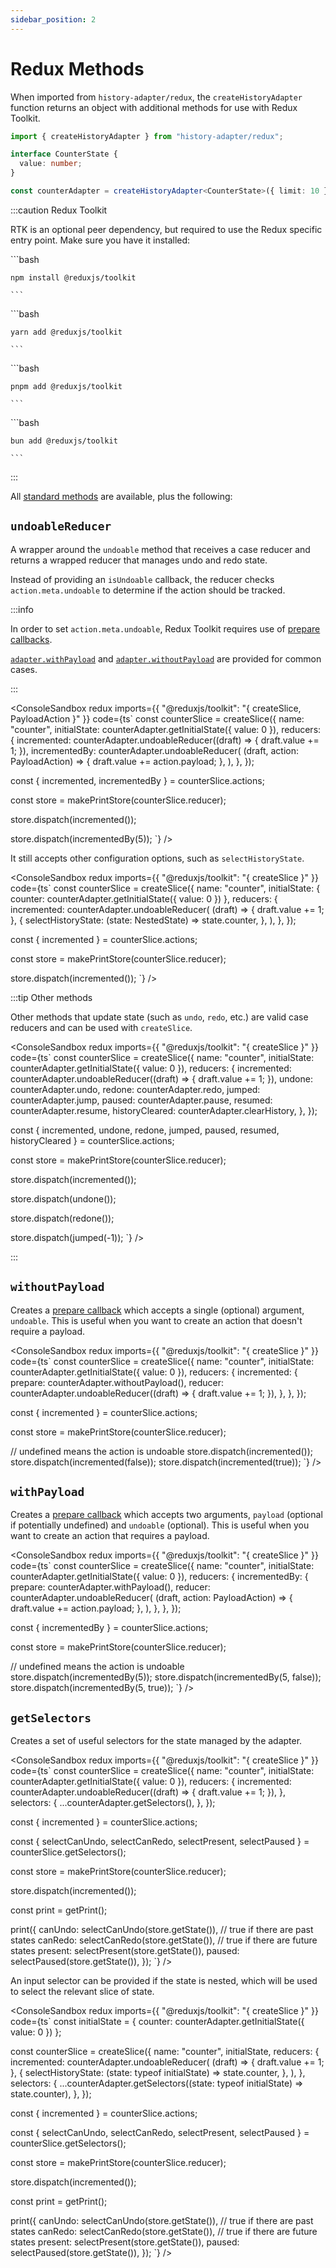 ```yaml
---
sidebar_position: 2
---
```



# Redux Methods

When imported from `history-adapter/redux`, the `createHistoryAdapter` function returns an object with additional methods for use with Redux Toolkit.

```ts
import { createHistoryAdapter } from "history-adapter/redux";

interface CounterState {
  value: number;
}

const counterAdapter = createHistoryAdapter<CounterState>({ limit: 10 });
```

:::caution Redux Toolkit

RTK is an optional peer dependency, but required to use the Redux specific entry point. Make sure you have it installed:


<Tabs groupId="package-manager">
  <TabItem value="npm" default>
    ```bash
    
    npm install @reduxjs/toolkit

    ```

  </TabItem>
  <TabItem value="yarn">
    ```bash

    yarn add @reduxjs/toolkit

    ```

  </TabItem>
  <TabItem value="pnpm">
    ```bash

    pnpm add @reduxjs/toolkit

    ```

  </TabItem>
  <TabItem value="bun">
    ```bash

    bun add @reduxjs/toolkit

    ```

  </TabItem>
</Tabs>

:::

All [standard methods](/api/standard) are available, plus the following:

## `undoableReducer`

A wrapper around the `undoable` method that receives a case reducer and returns a wrapped reducer that manages undo and redo state.

Instead of providing an `isUndoable` callback, the reducer checks `action.meta.undoable` to determine if the action should be tracked.

:::info

In order to set `action.meta.undoable`, Redux Toolkit requires use of [prepare callbacks](https://redux-toolkit.js.org/api/createSlice#customizing-generated-action-creators).

[`adapter.withPayload`](#withpayload) and [`adapter.withoutPayload`](#withoutpayload) are provided for common cases.

:::

<ConsoleSandbox
  redux
  imports={{ "@reduxjs/toolkit": "{ createSlice, PayloadAction }" }}
  code={ts`
const counterSlice = createSlice({
  name: "counter",
  initialState: counterAdapter.getInitialState({ value: 0 }),
  reducers: {
    incremented: counterAdapter.undoableReducer((draft) => {
      draft.value += 1;
    }),
    incrementedBy: counterAdapter.undoableReducer(
      (draft, action: PayloadAction<number>) => {
        draft.value += action.payload;
      },
    ),
  },
});

const { incremented, incrementedBy } = counterSlice.actions;

const store = makePrintStore(counterSlice.reducer);

store.dispatch(incremented());

store.dispatch(incrementedBy(5));
`}
/>

It still accepts other configuration options, such as `selectHistoryState`.

<ConsoleSandbox
  redux
  imports={{ "@reduxjs/toolkit": "{ createSlice }" }}
  code={ts`
const counterSlice = createSlice({
  name: "counter",
  initialState: { counter: counterAdapter.getInitialState({ value: 0 }) },
  reducers: {
    incremented: counterAdapter.undoableReducer(
      (draft) => {
        draft.value += 1;
      },
      {
        selectHistoryState: (state: NestedState) => state.counter,
      },
    ),
  },
});

const { incremented } = counterSlice.actions;

const store = makePrintStore(counterSlice.reducer);

store.dispatch(incremented());
`} />

:::tip Other methods

Other methods that update state (such as `undo`, `redo`, etc.) are valid case reducers and can be used with `createSlice`.

<ConsoleSandbox
  redux
  imports={{ "@reduxjs/toolkit": "{ createSlice }" }}
  code={ts`
const counterSlice = createSlice({
  name: "counter",
  initialState: counterAdapter.getInitialState({ value: 0 }),
  reducers: {
    incremented: counterAdapter.undoableReducer((draft) => {
      draft.value += 1;
    }),
    undone: counterAdapter.undo,
    redone: counterAdapter.redo,
    jumped: counterAdapter.jump,
    paused: counterAdapter.pause,
    resumed: counterAdapter.resume,
    historyCleared: counterAdapter.clearHistory,
  },
});

const { incremented, undone, redone, jumped, paused, resumed, historyCleared } = counterSlice.actions;

const store = makePrintStore(counterSlice.reducer);

store.dispatch(incremented());

store.dispatch(undone());

store.dispatch(redone());

store.dispatch(jumped(-1));
`} />

:::

## `withoutPayload`

Creates a [prepare callback](https://redux-toolkit.js.org/api/createSlice#customizing-generated-action-creators) which accepts a single (optional) argument, `undoable`. This is useful when you want to create an action that doesn't require a payload.

<ConsoleSandbox
  redux
  imports={{ "@reduxjs/toolkit": "{ createSlice }" }}
  code={ts`
const counterSlice = createSlice({
  name: "counter",
  initialState: counterAdapter.getInitialState({ value: 0 }),
  reducers: {
    incremented: {
      prepare: counterAdapter.withoutPayload(),
      reducer: counterAdapter.undoableReducer((draft) => {
        draft.value += 1;
      }),
    },
  },
});

const { incremented } = counterSlice.actions;

const store = makePrintStore(counterSlice.reducer);

// undefined means the action is undoable
store.dispatch(incremented());
store.dispatch(incremented(false));
store.dispatch(incremented(true));
`} />

## `withPayload`

Creates a [prepare callback](https://redux-toolkit.js.org/api/createSlice#customizing-generated-action-creators) which accepts two arguments, `payload` (optional if potentially undefined) and `undoable` (optional). This is useful when you want to create an action that requires a payload.

<ConsoleSandbox
  redux
  imports={{ "@reduxjs/toolkit": "{ createSlice }" }}
  code={ts`
const counterSlice = createSlice({
  name: "counter",
  initialState: counterAdapter.getInitialState({ value: 0 }),
  reducers: {
    incrementedBy: {
      prepare: counterAdapter.withPayload<number>(),
      reducer: counterAdapter.undoableReducer(
        (draft, action: PayloadAction<number>) => {
          draft.value += action.payload;
        },
      ),
    },
  },
});

const { incrementedBy } = counterSlice.actions;

const store = makePrintStore(counterSlice.reducer);

// undefined means the action is undoable
store.dispatch(incrementedBy(5));
store.dispatch(incrementedBy(5, false));
store.dispatch(incrementedBy(5, true));
`} />

## `getSelectors`

Creates a set of useful selectors for the state managed by the adapter.

<ConsoleSandbox
  redux
  imports={{ "@reduxjs/toolkit": "{ createSlice }" }}
  code={ts`
const counterSlice = createSlice({
  name: "counter",
  initialState: counterAdapter.getInitialState({ value: 0 }),
  reducers: {
    incremented: counterAdapter.undoableReducer((draft) => {
      draft.value += 1;
    }),
  },
  selectors: {
    ...counterAdapter.getSelectors(),
  },
});

const { incremented } = counterSlice.actions;

const { selectCanUndo, selectCanRedo, selectPresent, selectPaused } =
  counterSlice.getSelectors();

const store = makePrintStore(counterSlice.reducer);

store.dispatch(incremented());

const print = getPrint();

print({
  canUndo: selectCanUndo(store.getState()), // true if there are past states
  canRedo: selectCanRedo(store.getState()), // true if there are future states
  present: selectPresent(store.getState()),
  paused: selectPaused(store.getState()),
});
`} />

An input selector can be provided if the state is nested, which will be used to select the relevant slice of state.

<ConsoleSandbox
  redux
  imports={{ "@reduxjs/toolkit": "{ createSlice }" }}
  code={ts`
const initialState = { counter: counterAdapter.getInitialState({ value: 0 }) };

const counterSlice = createSlice({
  name: "counter",
  initialState,
  reducers: {
    incremented: counterAdapter.undoableReducer(
      (draft) => {
        draft.value += 1;
      },
      {
        selectHistoryState: (state: typeof initialState) => state.counter,
      },
    ),
  },
  selectors: {
    ...counterAdapter.getSelectors((state: typeof initialState) => state.counter),
  },
});

const { incremented } = counterSlice.actions;

const { selectCanUndo, selectCanRedo, selectPresent, selectPaused } =
  counterSlice.getSelectors();

const store = makePrintStore(counterSlice.reducer);

store.dispatch(incremented());

const print = getPrint();

print({
  canUndo: selectCanUndo(store.getState()), // true if there are past states
  canRedo: selectCanRedo(store.getState()), // true if there are future states
  present: selectPresent(store.getState()),
  paused: selectPaused(store.getState()),
});
`} />

